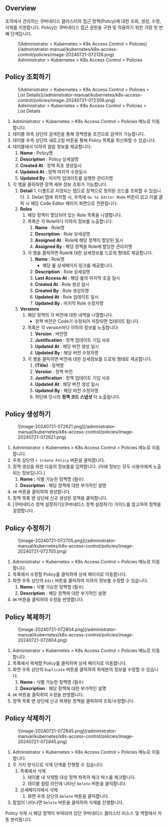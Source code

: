 
## Overview

조직에서 관리하는 쿠버네티스 클러스터의 접근 정책(Policy)에 대한 조회, 생성, 수정, 삭제를 지원합니다. Policy는 쿠버네티스 접근 권한을 구현 및 적용하기 위한 가장 첫 번째 단계입니다.

<figure data-layout="center" data-align="center">
![Administrator &gt; Kubernetes &gt; K8s Access Control &gt; Policies](/administrator-manual/kubernetes/k8s-access-control/policies/image-20240721-072128.png)
<figcaption>
Administrator &gt; Kubernetes &gt; K8s Access Control &gt; Policies
</figcaption>
</figure>


## Policy 조회하기

<figure data-layout="center" data-align="center">
![Administrator &gt; Kubernetes &gt; K8s Access Control &gt; Policies &gt; List Details](/administrator-manual/kubernetes/k8s-access-control/policies/image-20240721-072306.png)
<figcaption>
Administrator &gt; Kubernetes &gt; K8s Access Control &gt; Policies &gt; List Details
</figcaption>
</figure>

1. Administrator &gt; Kubernetes &gt; K8s Access Control &gt; Policies 메뉴로 이동합니다.
2. 테이블 좌측 상단의 검색란을 통해 정책명을 조건으로 검색이 가능합니다.
3. 테이블 우측 상단의 새로고침 버튼을 통해 Policy 목록을 최신화할 수 있습니다.
4. 테이블에서 이하의 컬럼 정보를 제공합니다:
    1.  **Name**  : Policy명
    2.  **Description**  : Policy 상세설명
    3.  **Created At**  : 정책 최초 생성일시
    4.  **Updated At** : 정책 마지막 수정일시
    5.  **Updated By**  : 마지막 업데이트를 실행한 관리자명
5. 각 행을 클릭하면 정책 세부 정보 조회가 가능합니다.
    1.   **Detail** 
        1. 디폴트로 지정되는 탭으로 정책으로 정의된 코드를 조회할 수 있습니다.
        2. Detail 탭에 위치할 시, 우측에 `Go to Editor Mode` 버튼이 있고 이를 클릭 시 해당 Code Editor 페이지 화면으로 전환됩니다.
    2.  **Roles** 
        1. 해당 정책이 할당되어 있는 Role 목록을 나열합니다.
        2. 목록은 각 Role마다 이하의 정보를 노출합니다:
            1.  **Name**  : Role명
            2.  **Description**  : Role 상세설명
            3.  **Assigned At**  : Role에 해당 정책이 할당된 일시
            4.  **Assigned By** : 해당 정책을 Role에 할당한 관리자명
        3. 각 행을 클릭하면 Role에 대한 상세정보를 드로워 형태로 제공합니다. 
            1.  **Name**  : Role명 
                * 해당 롤 상세페이지 링크를 제공합니다.
            2.  **Description**  : Role 상세설명
            3.  **Last Access At**  : 해당 롤의 마지막 호출 일시
            4.  **Created At**  : Role 생성 일시
            5.  **Created By**  : Role 생성자명
            6.  **Updated At**  : Role 업데이트 일시
            7.  **Updated By**  : 마지막 Role 수정자명
    3.  **Versions** 
        1. 해당 정책의 각 버전에 대한 내역을 나열합니다. 
            * 정책 버전은 Code가 수정되어 저장되면 업데이트 됩니다. 
        2. 목록은 각 version마다 이하의 정보를 노출합니다:
            1.  **Version**  : 버전명
            2.  **Justification**  : 정책 업데이트 기입 사유 
            3.  **Updated At**  : 해당 버전 생성 일시
            4.  **Updated By**  : 해당 버전 수정자명
        3. 각 행을 클릭하면 버전에 대한 상세정보를 드로워 형태로 제공합니다. 
            1.  **(Title)**  : 정책명
            2.  **Version**  : 정책 버전
            3.  **Justification**  : 정책 업데이트 기입 사유 
            4.  **Updated At**  : 해당 버전 생성 일시
            5.  **Updated By**  : 해당 버전 수정자명
            6. 하단에 당시의  **정책 코드 스냅샷** 이 노출됩니다.


## Policy 생성하기

<figure data-layout="center" data-align="center">
![image-20240721-072621.png](/administrator-manual/kubernetes/k8s-access-control/policies/image-20240721-072621.png)
</figure>

1. Administrator &gt; Kubernetes &gt; K8s Access Control &gt; Policies 메뉴로 이동합니다.
2. 우측 상단의 `+ Create Policy` 버튼을 클릭합니다.
3. 정책 생성을 위한 다음의 정보들을 입력합니다. (아래 정보는 모두 사용자에게 노출되는 정보입니다.)
    1.  **Name :** 식별 가능한 정책명 (필수)
    2.  **Description** : 해당 정책에 대한 부가적인 설명
4. `OK` 버튼을 클릭하여 생성합니다.
5. 정책 목록 맨 상단에 신규 생성된 정책을 클릭합니다. 
6. [쿠버네티스 정책 설정하기](쿠버네티스 정책 설정하기) 가이드를 참고하여 정책을 설정합니다. 


## Policy 수정하기

<figure data-layout="left" data-align="left">
![image-20240721-072705.png](/administrator-manual/kubernetes/k8s-access-control/policies/image-20240721-072705.png)
</figure>

1. Administrator &gt; Kubernetes &gt; K8s Access Control &gt; Policies 메뉴로 이동합니다.
2. 목록에서 수정할 Policy를 클릭하여 상세 페이지로 이동합니다.
3. 화면 우측 상단의 `Edit` 버튼을 클릭하여 이하의 정보를 수정할 수 있습니다.
    1.  **Name :** 식별 가능한 정책명 (필수)
    2.  **Description** : 해당 정책에 대한 부가적인 설명
4. `OK` 버튼을 클릭하여 수정을 반영합니다.


## Policy 복제하기

<figure data-layout="left" data-align="left">
![image-20240721-072804.png](/administrator-manual/kubernetes/k8s-access-control/policies/image-20240721-072804.png)
</figure>

1. Administrator &gt; Kubernetes &gt; K8s Access Control &gt; Policies 메뉴로 이동합니다.
2. 목록에서 복제할 Policy를 클릭하여 상세 페이지로 이동합니다.
3. 화면 우측 상단의 `Duplicate` 버튼을 클릭하여 복제본의 정보를 수정할 수 있습니다.
    1.  **Name :** 식별 가능한 정책명 (필수)
    2.  **Description** : 해당 정책에 대한 부가적인 설명
4. `OK` 버튼을 클릭하여 수정을 반영합니다.
5. 정책 목록 맨 상단에 신규 복제된 정책을 클릭하여 조회/수정합니다. 


## Policy 삭제하기

<figure data-layout="left" data-align="left">
![image-20240721-072845.png](/administrator-manual/kubernetes/k8s-access-control/policies/image-20240721-072845.png)
</figure>

1. Administrator &gt; Kubernetes &gt; K8s Access Control &gt; Policies 메뉴로 이동합니다.
2. 두 가지 방식으로 삭제 단계를 진행할 수 있습니다:
    1. 목록에서 삭제 
        1. 테이블 내 삭제할 대상 정책 좌측의 체크 박스를 체크합니다.
        2. 테이블 컬럼 라인에 나타난 `Delete` 버튼을 클릭합니다. 
    2. 상세페이지에서 삭제
        1. 화면 우측 상단의 `Delete` 버튼을 클릭합니다.
3. 팝업이 나타나면 `Delete` 버튼을 클릭하여 삭제를 진행합니다. 

<Callout type="important">
Policy 삭제 시 해당 정책이 부여되어 있던 쿠버네티스 클러스터 리소스 및 역할에서 자동 분리됩니다.
</Callout>
